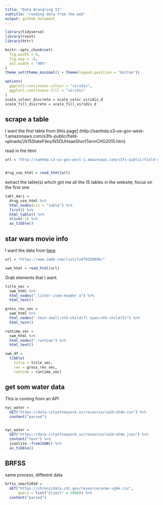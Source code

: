 ```yaml
---
title: "Data Wrangling II"
subtitle: "reading data from the web"
output: github_document
---
```



```r
library(tidyverse)
library(rvest)
library(httr)

knitr::opts_chunk$set(
  fig.width = 6,
  fig.asp = .6,
  out.width = "90%"
)
theme_set(theme_minimal() + theme(legend.position = "bottom"))

options(
  ggplot2.continuous.colour = "viridis",
  ggplot2.continuous.fill = "viridis"
)
scale_colour_discrete = scale_color_viridis_d
scale_fill_discrete = scale_fill_viridis_d
```



## scrape a table


I want the first table from [this page] (http://samhda.s3-us-gov-west-1.amazonaws.com/s3fs-public/field-uploads/2k15StateFiles/NSDUHsaeShortTermCHG2015.htm)



read in the html
```r
url = "http://samhda.s3-us-gov-west-1.amazonaws.com/s3fs-public/field-uploads/2k15StateFiles/NSDUHsaeShortTermCHG2015.htm"


drug_use_html = read_html(url)


```



extract the table(s) which got me all the 15 tables in the website; focus on the first one

```r
tabl_marj = 
  drug_use_html %>%
  html_nodes(css = "table") %>%
  first() %>%
  html_table() %>% 
  slice(-1) %>%
  as_tibble()
```


## star wars movie info


I want the data from [here](https://www.imdb.com/list/ls070150896/)

```r
url = "https://www.imdb.com/list/ls070150896/"

swm_html = read_html(url)
```

Grab elements that I want.


```r
title_vec = 
  swm_html %>%
  html_nodes(".lister-item-header a") %>%
  html_text()

gross_rev_vec = 
  swm_html %>%
  html_nodes(".text-small:nth-child(7) span:nth-child(5)") %>%
  html_text()

runtime_vec = 
  swm_html %>%
  html_nodes(".runtime") %>%
  html_text()

swm_df = 
  tibble(
    title = title_vec,
    rev = gross_rev_vec,
    runtime = runtime_vec)
```


## get som water data

This is coming from an API


```r
nyc_water = 
  GET("https://data.cityofnewyork.us/resource/ia2d-e54m.csv") %>% 
  content("parsed")


nyc_water = 
  GET("https://data.cityofnewyork.us/resource/ia2d-e54m.json") %>% 
  content("text") %>%
  jsonlite::fromJSON() %>%
  as_tibble()
```



## BRFSS

same process, different data

```r
brfss_smart2010 = 
  GET("https://chronicdata.cdc.gov/resource/acme-vg9e.csv",
      query = list("$limit" = 5000)) %>% 
  content("parsed")
```


